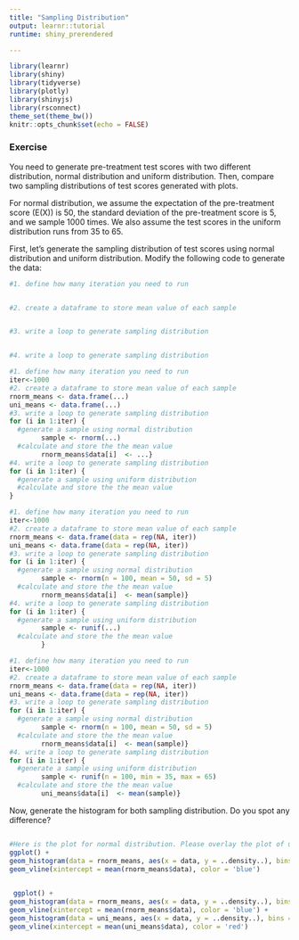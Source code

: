 ```yaml
---
title: "Sampling Distribution"
output: learnr::tutorial
runtime: shiny_prerendered

---
```


```r
library(learnr)
library(shiny)
library(tidyverse)
library(plotly)
library(shinyjs)
library(rsconnect)
theme_set(theme_bw())
knitr::opts_chunk$set(echo = FALSE)
```

### Exercise
You need to generate pre-treatment test scores with two different distribution, normal distribution and uniform distribution. Then, compare two sampling distributions of test scores generated with plots.        

For normal distribution, we assume the expectation of the pre-treatment score (E(X)) is 50, the standard deviation of the pre-treatment score is 5, and we sample 1000 times. We also assume the test scores in the uniform distribution runs from 35 to 65.

First, let's generate the sampling distribution of test scores using normal distribution and uniform distribution. Modify the following code to generate the data:
    
        
          
          
          
```r
#1. define how many iteration you need to run


#2. create a dataframe to store mean value of each sample


#3. write a loop to generate sampling distribution


#4. write a loop to generate sampling distribution


```

```r
#1. define how many iteration you need to run
iter<-1000
#2. create a dataframe to store mean value of each sample
rnorm_means <- data.frame(...)
uni_means <- data.frame(...)
#3. write a loop to generate sampling distribution
for (i in 1:iter) {
  #generate a sample using normal distribution
        sample <- rnorm(...)
  #calculate and store the the mean value
        rnorm_means$data[i]  <- ...}
#4. write a loop to generate sampling distribution
for (i in 1:iter) {
  #generate a sample using uniform distribution
  #calculate and store the the mean value
}
```

```r
#1. define how many iteration you need to run
iter<-1000
#2. create a dataframe to store mean value of each sample
rnorm_means <- data.frame(data = rep(NA, iter))
uni_means <- data.frame(data = rep(NA, iter))
#3. write a loop to generate sampling distribution
for (i in 1:iter) {
  #generate a sample using normal distribution
        sample <- rnorm(n = 100, mean = 50, sd = 5)
  #calculate and store the the mean value
        rnorm_means$data[i]  <- mean(sample)}
#4. write a loop to generate sampling distribution
for (i in 1:iter) {
  #generate a sample using uniform distribution
        sample <- runif(...)
  #calculate and store the the mean value
        }
```


```r
#1. define how many iteration you need to run
iter<-1000
#2. create a dataframe to store mean value of each sample
rnorm_means <- data.frame(data = rep(NA, iter))
uni_means <- data.frame(data = rep(NA, iter))
#3. write a loop to generate sampling distribution
for (i in 1:iter) {
  #generate a sample using normal distribution
        sample <- rnorm(n = 100, mean = 50, sd = 5)
  #calculate and store the the mean value
        rnorm_means$data[i]  <- mean(sample)}
#4. write a loop to generate sampling distribution
for (i in 1:iter) {
  #generate a sample using uniform distribution
        sample <- runif(n = 100, min = 35, max = 65)
  #calculate and store the the mean value
        uni_means$data[i]  <- mean(sample)}
```
 
Now, generate the histogram for both sampling distribution. Do you spot any difference?

```r

```

```r
#Here is the plot for normal distribution. Please overlay the plot of uniform distribution on top of it
ggplot() + 
geom_histogram(data = rnorm_means, aes(x = data, y = ..density..), bins = 30, alpha = 0.5) +
geom_vline(xintercept = mean(rnorm_means$data), color = 'blue') 
      
```


```r
 ggplot() + 
geom_histogram(data = rnorm_means, aes(x = data, y = ..density..), bins = 30, alpha = 0.5) +
geom_vline(xintercept = mean(rnorm_means$data), color = 'blue') + 
geom_histogram(data = uni_means, aes(x = data, y = ..density..), bins = 30, alpha = 0.5,fill = "green") +
geom_vline(xintercept = mean(uni_means$data), color = 'red') 
      
```

```r

```

